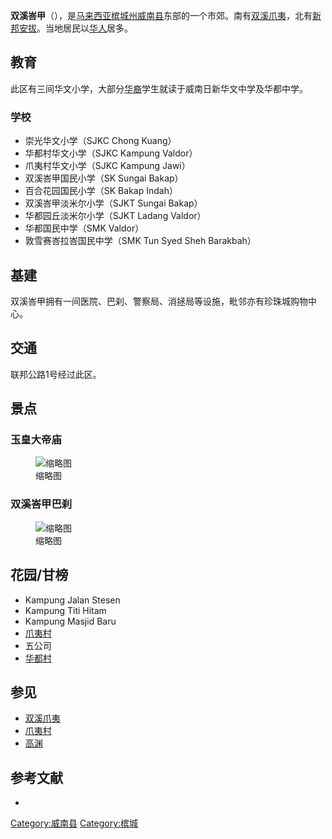 {{Infobox Settlement
|official_name=双溪峇甲
|other_name=Sungai Bakap
|website                 =http://www.mpsp.gov.my
|settlement_type=市郊
|image_skyline            = Sungai Bakap town.JPG
|imagesize                = 300px
|image_caption            = 双溪峇甲市镇
|pushpin_map=槟城
|latd=5
|longd=100
|pushpin_label_position=right
|latm=13
|latNS=N
|longm=29
|longEW=E
|lats=17
|longs=54
|pushpin_map_caption=双溪峇甲在[[槟城州|槟城州]]的位置
|pushpin_map1=Malaysia West
|pushpin_label_position1=right
|pushpin_map_caption1=双溪峇甲在[[马来西亚半岛|马来西亚半岛]]的位置
|pushpin_map2=Malaysia
|pushpin_label_position2=right
|pushpin_map_caption2=双溪峇甲在[[马来西亚|马来西亚]]的位置
|coordinates_region=MY
|subdivision_name={{MAS}}
|subdivision_name1={{Penang}}
|coordinates_display=title
|subdivision_type=[[国家|国家]]
|subdivision_type1=[[马来西亚州属和联邦直辖区|州属]]
|subdivision_type2=[[马来西亚县份|县]]
|subdivision_name2=[[威南县|威南县]]
|leader_name=[[威省市议会|威省市政局]]<br>(MPSP)
|leader_name1=[[曼梳奥曼|曼梳奥曼]] ([[人民公正党|人民公正党]])
|leader_name2=[[马达沙比|马达沙比]] ([[人民公正党|人民公正党]])
|leader_name3=罗查里 (Rozali Mohamud)
|leader_title=地方政府
|leader_title1=[[高渊国会议席|高渊国会议席]]
|leader_title2=[[2013年马来西亚各州议会选举成绩列表|双溪峇甲州议席]]
|leader_title3=市长
|timezone=[[马来西亚标准时间|马来西亚标准时间]]
|utc_offset=+8
|timezone_DST=无
|postal_code_type=[[邮编|邮编]]
|postal_code=14200
}}

'''双溪峇甲'''（{{lang-ms|Sungai Bakap}}），是[[马来西亚|马来西亚]][[槟城州|槟城州]][[威南县|威南县]]东部的一个市郊。南有[[双溪爪夷|双溪爪夷]]，北有[[新邦安拔|新邦安拔]]。当地居民以[[马来西亚华人|华人]]居多。

== 教育 ==
{{未完成列表}}
此区有三间华文小学，大部分[[马来西亚华人|华裔]]学生就读于威南日新华文中学及华都中学。

=== 学校 ===
*崇光华文小学（SJKC Chong Kuang）
*华都村华文小学（SJKC Kampung Valdor）
*爪夷村华文小学（SJKC Kampung Jawi）
*双溪峇甲国民小学（SK Sungai Bakap）
*百合花园国民小学（SK Bakap Indah）
*双溪峇甲淡米尔小学（SJKT Sungai Bakap）
*华都园丘淡米尔小学（SJKT Ladang Valdor）
*华都国民中学（SMK Valdor）
*敦雪赛峇拉峇国民中学（SMK Tun Syed Sheh Barakbah）

== 基建 ==
双溪峇甲拥有一间医院、巴刹、警察局、消拯局等设施，毗邻亦有珍珠城购物中心。

==交通==
联邦公路1号经过此区。

== 景点 ==
=== 玉皇大帝庙 ===
[[File:External_Yu_Wang_Hall_Temple_-_panoramio.jpg|缩略图]]


=== 双溪峇甲巴刹 ===
[[File:Sungai_Bakap_Wet_Market.JPG|缩略图]]

==花园/甘榜==
{{未完成列表}}
* Kampung Jalan Stesen
* Kampung Titi Hitam
* Kampung Masjid Baru
* [[爪夷村|爪夷村]]
* 五公司
* [[华都村|华都村]]

== 参见 ==
{{Portal box|马来西亚}}
* [[双溪爪夷|双溪爪夷]]
* [[爪夷村|爪夷村]]
* [[高渊|高渊]]

== 参考文献 ==
{{Reflist}}
*{{cite web |url=http://www.world-gazetteer.com/wg.php?x=&men=gcis&lng=en&des=gamelan&dat=32&geo=-152&srt=pnan&col=ohdq&pt=c&va=x |title=Malaysia: largest cities and towns and statistics of their population |work=World Gazetteer |accessdate=2010-10-31 |deadurl=yes |archiveurl=https://www.webcitation.org/67Wen1Hfw?url=http://www.world-gazetteer.com/wg.php?x= |archivedate=2012-05-09 }}

{{槟城州}}
[[Category:威南县|Category:威南县]]
[[Category:槟城|Category:槟城]]